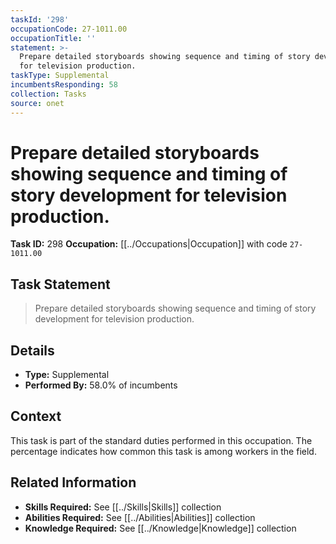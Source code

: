 ```yaml
---
taskId: '298'
occupationCode: 27-1011.00
occupationTitle: ''
statement: >-
  Prepare detailed storyboards showing sequence and timing of story development
  for television production.
taskType: Supplemental
incumbentsResponding: 58
collection: Tasks
source: onet
---
```

# Prepare detailed storyboards showing sequence and timing of story development for television production.

**Task ID:** 298
**Occupation:** [[../Occupations|Occupation]] with code `27-1011.00`

## Task Statement

> Prepare detailed storyboards showing sequence and timing of story development for television production.

## Details

- **Type:** Supplemental
- **Performed By:** 58.0% of incumbents

## Context

This task is part of the standard duties performed in this occupation. The percentage indicates how common this task is among workers in the field.

## Related Information

- **Skills Required:** See [[../Skills|Skills]] collection
- **Abilities Required:** See [[../Abilities|Abilities]] collection
- **Knowledge Required:** See [[../Knowledge|Knowledge]] collection
